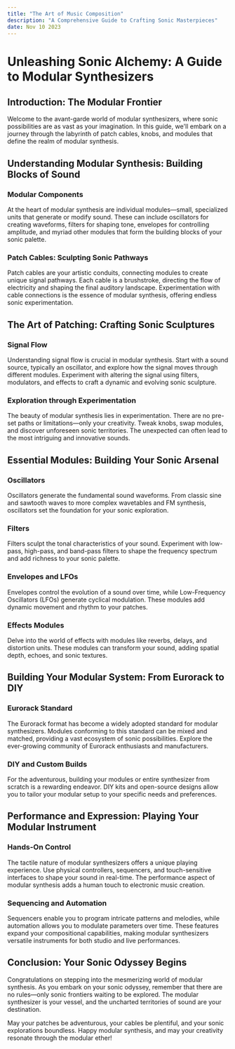 ```yaml
---
title: "The Art of Music Composition"
description: "A Comprehensive Guide to Crafting Sonic Masterpieces"
date: Nov 10 2023
---
```


# Unleashing Sonic Alchemy: A Guide to Modular Synthesizers

## Introduction: The Modular Frontier

Welcome to the avant-garde world of modular synthesizers, where sonic possibilities are as vast as your imagination. In this guide, we'll embark on a journey through the labyrinth of patch cables, knobs, and modules that define the realm of modular synthesis.

## Understanding Modular Synthesis: Building Blocks of Sound

### Modular Components

At the heart of modular synthesis are individual modules—small, specialized units that generate or modify sound. These can include oscillators for creating waveforms, filters for shaping tone, envelopes for controlling amplitude, and myriad other modules that form the building blocks of your sonic palette.

### Patch Cables: Sculpting Sonic Pathways

Patch cables are your artistic conduits, connecting modules to create unique signal pathways. Each cable is a brushstroke, directing the flow of electricity and shaping the final auditory landscape. Experimentation with cable connections is the essence of modular synthesis, offering endless sonic experimentation.

## The Art of Patching: Crafting Sonic Sculptures

### Signal Flow

Understanding signal flow is crucial in modular synthesis. Start with a sound source, typically an oscillator, and explore how the signal moves through different modules. Experiment with altering the signal using filters, modulators, and effects to craft a dynamic and evolving sonic sculpture.

### Exploration through Experimentation

The beauty of modular synthesis lies in experimentation. There are no pre-set paths or limitations—only your creativity. Tweak knobs, swap modules, and discover unforeseen sonic territories. The unexpected can often lead to the most intriguing and innovative sounds.

## Essential Modules: Building Your Sonic Arsenal

### Oscillators

Oscillators generate the fundamental sound waveforms. From classic sine and sawtooth waves to more complex wavetables and FM synthesis, oscillators set the foundation for your sonic exploration.

### Filters

Filters sculpt the tonal characteristics of your sound. Experiment with low-pass, high-pass, and band-pass filters to shape the frequency spectrum and add richness to your sonic palette.

### Envelopes and LFOs

Envelopes control the evolution of a sound over time, while Low-Frequency Oscillators (LFOs) generate cyclical modulation. These modules add dynamic movement and rhythm to your patches.

### Effects Modules

Delve into the world of effects with modules like reverbs, delays, and distortion units. These modules can transform your sound, adding spatial depth, echoes, and sonic textures.

## Building Your Modular System: From Eurorack to DIY

### Eurorack Standard

The Eurorack format has become a widely adopted standard for modular synthesizers. Modules conforming to this standard can be mixed and matched, providing a vast ecosystem of sonic possibilities. Explore the ever-growing community of Eurorack enthusiasts and manufacturers.

### DIY and Custom Builds

For the adventurous, building your modules or entire synthesizer from scratch is a rewarding endeavor. DIY kits and open-source designs allow you to tailor your modular setup to your specific needs and preferences.

## Performance and Expression: Playing Your Modular Instrument

### Hands-On Control

The tactile nature of modular synthesizers offers a unique playing experience. Use physical controllers, sequencers, and touch-sensitive interfaces to shape your sound in real-time. The performance aspect of modular synthesis adds a human touch to electronic music creation.

### Sequencing and Automation

Sequencers enable you to program intricate patterns and melodies, while automation allows you to modulate parameters over time. These features expand your compositional capabilities, making modular synthesizers versatile instruments for both studio and live performances.

## Conclusion: Your Sonic Odyssey Begins

Congratulations on stepping into the mesmerizing world of modular synthesis. As you embark on your sonic odyssey, remember that there are no rules—only sonic frontiers waiting to be explored. The modular synthesizer is your vessel, and the uncharted territories of sound are your destination.

May your patches be adventurous, your cables be plentiful, and your sonic explorations boundless. Happy modular synthesis, and may your creativity resonate through the modular ether!
